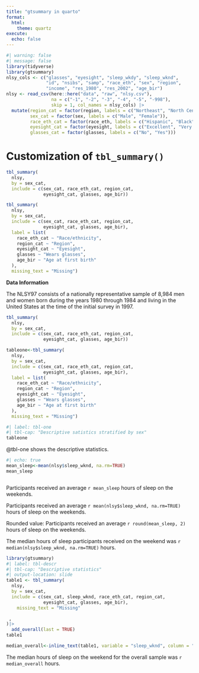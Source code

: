 ```yaml
---
title: "gtsummary in quarto"
format:
  html:
    theme: quartz
execute:
  echo: false
---
```


```r
#| warning: false
#| message: false
library(tidyverse)
library(gtsummary)
nlsy_cols <- c("glasses", "eyesight", "sleep_wkdy", "sleep_wknd", 
               "id", "nsibs", "samp", "race_eth", "sex", "region", 
               "income", "res_1980", "res_2002", "age_bir")
nlsy <- read_csv(here::here("data", "raw", "nlsy.csv"), 
                 na = c("-1", "-2", "-3", "-4", "-5", "-998"),
                 skip = 1, col_names = nlsy_cols) |> 
  mutate(region_cat = factor(region, labels = c("Northeast", "North Central", "South", "West")),
         sex_cat = factor(sex, labels = c("Male", "Female")),
         race_eth_cat = factor(race_eth, labels = c("Hispanic", "Black", "Non-Black, Non-Hispanic")),
         eyesight_cat = factor(eyesight, labels = c("Excellent", "Very good", "Good", "Fair", "Poor")),
         glasses_cat = factor(glasses, labels = c("No", "Yes"))) 
```

# Customization of `tbl_summary()`

```r
tbl_summary(
  nlsy,
  by = sex_cat,
  include = c(sex_cat, race_eth_cat, region_cat,
              eyesight_cat, glasses, age_bir))
```

```r
tbl_summary(
  nlsy,
  by = sex_cat,
  include = c(sex_cat, race_eth_cat, region_cat,
              eyesight_cat, glasses, age_bir),
  label = list(
    race_eth_cat ~ "Race/ethnicity",
    region_cat ~ "Region",
    eyesight_cat ~ "Eyesight",
    glasses ~ "Wears glasses",
    age_bir ~ "Age at first birth"
  ),
  missing_text = "Missing")
```

**Data Information**

The NLSY97 consists of a nationally representative sample of 8,984 men and women born during the years 1980 through 1984 and living in the United States at the time of the initial survey in 1997.

```r

tbl_summary(
  nlsy,
  by = sex_cat,
  include = c(sex_cat, race_eth_cat, region_cat,
              eyesight_cat, glasses, age_bir))
```


```r
tableone<-tbl_summary(
  nlsy,
  by = sex_cat,
  include = c(sex_cat, race_eth_cat, region_cat,
              eyesight_cat, glasses, age_bir),
  label = list(
    race_eth_cat ~ "Race/ethnicity",
    region_cat ~ "Region",
    eyesight_cat ~ "Eyesight",
    glasses ~ "Wears glasses",
    age_bir ~ "Age at first birth"
  ),
  missing_text = "Missing")
```
```r
#| label: tbl-one
#| tbl-cap: "Descriptive satistics stratified by sex"
tableone

```

@tbl-one shows the descriptive statistics.

```r
#| echo: true
mean_sleep<-mean(nlsy$sleep_wknd, na.rm=TRUE)
mean_sleep



```

Participants received an average `r mean_sleep` hours of sleep on the weekends.

Participants received an average `r mean(nlsy$sleep_wknd, na.rm=TRUE)` hours of sleep on the weekends.

Rounded value: Participants received an average `r round(mean_sleep, 2)` hours of sleep on the weekends.

The median hours of sleep participants received on the weekend was `r median(nlsy$sleep_wknd, na.rm=TRUE)` hours.

```r
library(gtsummary)
#| label: tbl-descr
#| tbl-cap: "Descriptive statistics"
#| output-location: slide
table1 <- tbl_summary(
  nlsy,
  by = sex_cat,
  include = c(sex_cat, sleep_wknd, race_eth_cat, region_cat,
              eyesight_cat, glasses, age_bir),
	missing_text = "Missing"

 ,
)|> 
  add_overall(last = TRUE)
table1

median_overall<-inline_text(table1, variable = "sleep_wknd", column = "stat_0")
```

The median hours of sleep on the weekend for the overall sample was `r median_overall` hours. 


